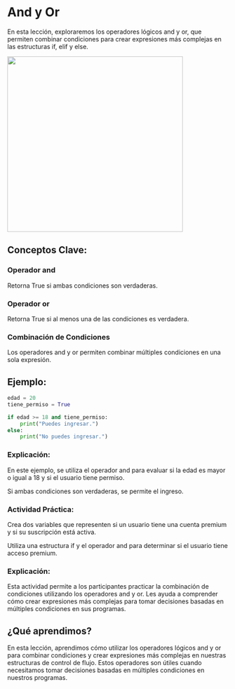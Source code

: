 # And y Or

En esta lección, exploraremos los operadores lógicos and y or, que permiten combinar condiciones para crear expresiones más complejas en las estructuras if, elif y else.

![](images/and-or.png){fig-align="center" width="400"}

## Conceptos Clave:

### Operador and 

Retorna True si ambas condiciones son verdaderas.

### Operador or

Retorna True si al menos una de las condiciones es verdadera.

### Combinación de Condiciones

Los operadores and y or permiten combinar múltiples condiciones en una sola expresión.

## Ejemplo:

```python
edad = 20
tiene_permiso = True

if edad >= 18 and tiene_permiso:
    print("Puedes ingresar.")
else:
    print("No puedes ingresar.")
```
### Explicación:

En este ejemplo, se utiliza el operador and para evaluar si la edad es mayor o igual a 18 y si el usuario tiene permiso.

Si ambas condiciones son verdaderas, se permite el ingreso.

:::{.callout-tip}

### Actividad Práctica:

Crea dos variables que representen si un usuario tiene una cuenta premium y si su suscripción está activa.

Utiliza una estructura if y el operador and para determinar si el usuario tiene acceso premium.
:::

### Explicación:

Esta actividad permite a los participantes practicar la combinación de condiciones utilizando los operadores and y or. Les ayuda a comprender cómo crear expresiones más complejas para tomar decisiones basadas en múltiples condiciones en sus programas.

## ¿Qué aprendimos?

En esta lección, aprendimos cómo utilizar los operadores lógicos and y or para combinar condiciones y crear expresiones más complejas en nuestras estructuras de control de flujo. Estos operadores son útiles cuando necesitamos tomar decisiones basadas en múltiples condiciones en nuestros programas.